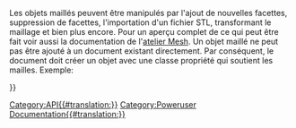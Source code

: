 <languages/>

{{VeryImportantMessage|(Novembre 2018) Ces informations peuvent être incomplètes et obsolètes. Pour la dernière API, voir l'[https://www.freecadweb.org/api auto-génération de la documentation de l'API].}}

Les objets maillés peuvent être manipulés par l'ajout de nouvelles facettes, suppression de facettes, l'importation d'un fichier STL, transformant le maillage et bien plus encore. Pour un aperçu complet de ce qui peut être fait voir aussi la documentation de l'[[Mesh_Workbench/fr|atelier Mesh]]. Un objet maillé ne peut pas être ajouté à un document existant directement. Par conséquent, le document doit créer un objet avec une classe propriété qui soutient les mailles. Exemple:

{{Code|code=
m = Mesh.Mesh()
... # Manipule le maillage
d = FreeCAD.activeDocument() # Obtenir une référence au document actif
f = d.addObject("Mesh::Feature", "Mesh") # Créer une fonction maillage 
f.Mesh = m # affecter l'objet maillage à la propriété interne
d.recompute()
}}


{{APIFunction|addFacet|Facet|Ajoute une facette à la maille| }}
{{APIFunction|addFacets|liste|Ajoute une liste de facettes à la maille| }}
{{APIFunction|addMesh|Mesh|Combine ce maillage avec un autre maillage|.}}
{{APIFunction|clear| |Efface la maille| }}
{{APIFunction|coarsen| |Grossit la maille| }}
{{APIFunction|collapseEdge|Bordure|Supprime une arête et deux facettes qui partagent cette arête | }}
{{APIFunction|collapseFacet|Facet|Supprime une facette| }}
{{APIFunction|collapseFacets|liste|Supprime une liste de facettes| }}
{{APIFunction|copy| |Crée une copie de ce maillage|un objet Mesh}}
{{APIFunction|countComponents| |Obtenir le nombre de zones topologiques indépendantes|un entier}}
{{APIFunction|countNonUniformOrientedFacets| |Obtenir le nombre de facettes de mal orientées|un entier}}
{{APIFunction|countSegments| |Obtenir le nombre de segments qui peut également être 0|un entier}}
{{APIFunction|crossSections| |Obtenir les sections du maillage à travers plusieurs plans| }}
{{APIFunction|difference|Mesh|Différence de cela et l'objet de maillage donné|.}}
{{APIFunction|fillupHoles| |trous pleins| }}
{{APIFunction|fixDeformations| |réparation de facettes déformées| }}
{{APIFunction|fixDegenerations| |Retirer facettes dégénérées| }}
{{APIFunction|fixIndices| |Réparation des indices invalides| }}
{{APIFunction|fixSelfIntersections| |réparation auto-intersections| }}
{{APIFunction|flipNormals| |inverser les normales de maillage| }}
{{APIFunction|foraminate| |Obtenir une liste des indices de facettes et les points d'intersection| }}
{{APIFunction|getPlanes| |Obtenir tous les plans de la maille comme segment. Dans le pire des cas, chaque triangle peut être considéré comme un seul plan si aucun de ses voisins n'est coplanaires|.}}
{{APIFunction|getSegment|entier|Obtenir une liste des indices de facettes qui décrit un segment| }}
{{APIFunction|getSeparateComponents| |Retourne une liste contenant les différents composants (zones séparées) de la maille comme maillages séparés|liste}} 
{{APIFunction|harmonizeNormals| |Régler les facettes mal orientées| }} 
{{APIFunction|hasNonManifolds| |Vérifiez si le maillage a des non-mutiples|un booléen}} 
{{APIFunction|hasNonUniformOrientedFacets| |Vérifie si le maillage a des facettes avec une orientation incompatible| }} 
{{APIFunction|hasSelfIntersections| |Vérifier si le maillage se croise| }} 
{{APIFunction|inner| |Obtenir la partie intérieure de l'intersection| }} 
{{APIFunction|insertVertex|Vertex|Insère un sommet dans une facette| }} 
{{APIFunction|intersect|Mesh|Intersection de cela et l'objet maillage donné.| }} 
{{APIFunction|isSolid| |Vérifiez si le maillage est un solide| }} 
{{APIFunction|meshFromSegment| |Créer un maillage à partir d'un segment| }} 
{{APIFunction|nearestFacetOnRay|tuple, tuple|Retourne l'index et le pont d'intersection de la facette la plus proche d'un rayon. Le premier paramètre est un tuple de trois flotteurs le point du rayon de base et le second paramètre est un uplet  de trois flotteurs pour la direction. Le résultat est un dictionnaire avec un index et le point d'intersection ou un dictionnaire vide s'il n'y a pas d'intersection|. Un dictionnaire}} 
{{APIFunction|offset|float|Déplacez le point le long de leurs normales| }} 
{{APIFunction|offsetSpecial|flotter|Déplacez le point le long de leurs normales| }} 
{{APIFunction|optimizeEdges| |Optimiser les bords pour obtenir des facettes plus agréable| }} 
{{APIFunction|optimizeTopology| |Optimiser les bords pour obtenir facettes plus agréable| }} 
{{APIFunction|outer| |Obtenez la partie extérieure de l'intersection| }} 
{{APIFunction|printInfo| |Obtenez des informations détaillées sur la maille| }} 
{{APIFunction|read| |Lire dans un maillage à partir du fichier|.}} 
{{APIFunction|refine| ||Affiner le maillage}} 
{{APIFunction|removeComponents|entier|Suppression de composants avec moins ou égal au nombre de facettes donnés| }} 
{{APIFunction|removeDuplicatedFacets| |Suppression facettes doubles| }} 
{{APIFunction|removeDuplicatedPoints| |supprimer des points doubles| }} 
{{APIFunction|removeFacets|liste|supprimer une liste d'indices de facettes du maillage| }} 
{{APIFunction|removeFoldsOnSurface| |Supprimer plis sur des surfaces| }} 
{{APIFunction|removeNonManifolds| |Retirer non collecteurs| }} 
{{APIFunction|rotate| |Appliquer une rotation à la maille| }} 
{{APIFunction|setPoint|int, Vector|Règle le point à l'index|.}} 
{{APIFunction|smooth| |Lisser la maille| }} 
{{APIFunction|snapVertex| |Insérer une nouvelle facette à la frontière| }} 
{{APIFunction|splitEdge| |diviser les bords| }} 
{{APIFunction|splitEdges| |diviser les bords | }} 
{{APIFunction|splitFacet| |Diviser la facette | }} 
{{APIFunction|swapEdge| |Remplacez le bord commun avec le voisin| }} 
{{APIFunction|transform| |Appliquer une transformation à la maille| }} 
{{APIFunction|transformToEigen| |Transforme le maillage pour son eigenbase| }} 
{{APIFunction|translate|Vecteur|Appliquer une translation à la maille| }} 
{{APIFunction|unite|Mesh|Union de ceci avec l'objet de maillage donné|.}} 
{{APIFunction|write|chaîne|Ecrire l'objet maillage dans le fichier|.}} 
{{APIFunction|writeInventor| |Ecrire le maillage au format OpenInventor dans une chaine|. une chaîne}} 
{{APIProperty|Area|la surface de l'objet maillé.}}
{{APIProperty|CountEdges|Le nombre de sommets de l'objet maillé.}}
{{APIProperty|CountFacets|Le nombre de facettes de l'objet mesh.}} 
{{APIProperty|CountPoints|Le nombre de points de l'objet maillé.}} 
{{APIProperty|Facets|Une collection de facettes..; Avec cet attribut, il est possible d’avoir accès aux facettes du maillage: pour f dans mesh.Facets: print f. Facet.Points est une liste de tupels de coordonnées pour les sommets. Facet.PointIndices est une liste d'indices pour les sommets de la facette. ATTENTION! stocker les facettes dans une variable locale telle qu’elle est générée à la volée, chaque fois qu’on y accède.}} 
{{APIProperty|Points|Une collection de points du maillage; Avec cet attribut, il est possible d'avoir accès à des points du maillage: pour p dans mesh.Points: Print p.x, p.y, p.z, p.Index.WARNING! stocke des points dans une variable locale, telle qu'elle est générée à la volée, à chaque accès.}} 
{{APIProperty|Topology|Les points et les indices de face comme tuple Topology[0] est une liste de tous les sommets. Chacun étant un tuple de 3 coordonnées. Topology[1] est une liste de tous les polygones. Chacune étant une liste d'indices de sommet dans Topology[0] AVERTISSEMENT! stocker la topologie dans une variable locale telle qu'elle est générée à la volée, à chaque accès.}}
{{APIProperty|Volume|Le volume de l'objet mesh}} 
{{APIProperty|BoundBox|La boîte englobante de l'objet}} 
{{APIProperty|Matrix|La transformation actuelle de l'objet comme matrice}} 
{{APIProperty|Placement|La transformation actuelle de l'objet comme placement}}


{{Userdocnavi{{#translation:}}}}
[[Category:API{{#translation:}}]]
[[Category:Poweruser Documentation{{#translation:}}]]
{{clear}}
